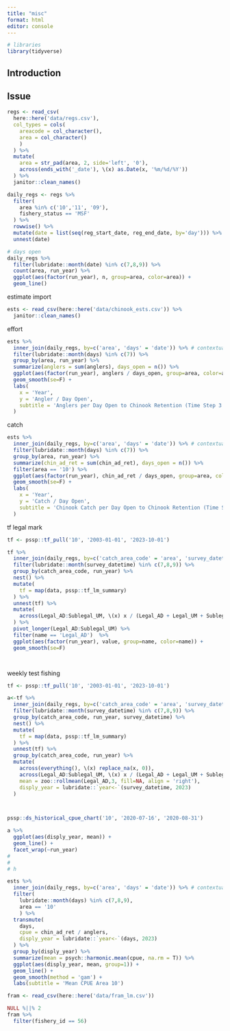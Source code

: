 ```yaml
---
title: "misc"
format: html
editor: console
---
```


```r
# libraries
library(tidyverse)
```

## Introduction

## Issue

```r
regs <- read_csv(
  here::here('data/regs.csv'),
  col_types = cols(
    areacode = col_character(),
    area = col_character()
    )
  ) %>%
  mutate(
    area = str_pad(area, 2, side='left', '0'),
    across(ends_with('_date'), \(x) as.Date(x, '%m/%d/%Y'))
  ) %>%
  janitor::clean_names()

daily_regs <- regs %>%
  filter(
    area %in% c('10','11', '09'),
    fishery_status == 'MSF'
  ) %>%
  rowwise() %>%
  mutate(date = list(seq(reg_start_date, reg_end_date, by='day'))) %>%
  unnest(date)

# days open
daily_regs %>%
  filter(lubridate::month(date) %in% c(7,8,9)) %>%
  count(area, run_year) %>%
  ggplot(aes(factor(run_year), n, group=area, color=area)) +
  geom_line()

```

estimate import

```r
ests <- read_csv(here::here('data/chinook_ests.csv')) %>%
  janitor::clean_names()
```

effort

```r
ests %>%
  inner_join(daily_regs, by=c('area', 'days' = 'date')) %>% # contextualizes to open
  filter(lubridate::month(days) %in% c(7)) %>%
  group_by(area, run_year) %>%
  summarize(anglers = sum(anglers), days_open = n()) %>%
  ggplot(aes(factor(run_year), anglers / days_open, group=area, color=area)) +
  geom_smooth(se=F) +
  labs(
    x = 'Year',
    y = 'Angler / Day Open',
    subtitle = 'Anglers per Day Open to Chinook Retention (Time Step 3 July - Septemper)' 
  )
```

catch

```r
ests %>%
  inner_join(daily_regs, by=c('area', 'days' = 'date')) %>% # contextualizes to open
  filter(lubridate::month(days) %in% c(7)) %>%
  group_by(area, run_year) %>%
  summarize(chin_ad_ret = sum(chin_ad_ret), days_open = n()) %>%
  filter(area == '10') %>%
  ggplot(aes(factor(run_year), chin_ad_ret / days_open, group=area, color=area)) +
  geom_smooth(se=F) +
  labs(
    x = 'Year',
    y = 'Catch / Day Open',
    subtitle = 'Chinook Catch per Day Open to Chinook Retention (Time Step 3 July - Septemper)' 
  )
```

tf legal mark

```r
tf <- pssp::tf_pull('10', '2003-01-01', '2023-10-01')

tf %>%
  inner_join(daily_regs, by=c('catch_area_code' = 'area', 'survey_datetime' = 'date')) %>%
  filter(lubridate::month(survey_datetime) %in% c(7,8,9)) %>%
  group_by(catch_area_code, run_year) %>%
  nest() %>%
  mutate(
    tf = map(data, pssp::tf_lm_summary)
  ) %>%
  unnest(tf) %>%
  mutate(
    across(Legal_AD:Sublegal_UM, \(x) x / (Legal_AD + Legal_UM + Sublegal_AD + Sublegal_UM))
  ) %>%
  pivot_longer(Legal_AD:Sublegal_UM) %>%
  filter(name == 'Legal_AD')  %>%
  ggplot(aes(factor(run_year), value, group=name, color=name)) +
  geom_smooth(se=F)




```

weekly test fishing

```r
tf <- pssp::tf_pull('10', '2003-01-01', '2023-10-01')

a<-tf %>%
  inner_join(daily_regs, by=c('catch_area_code' = 'area', 'survey_datetime' = 'date')) %>%
  filter(lubridate::month(survey_datetime) %in% c(7,8,9)) %>%
  group_by(catch_area_code, run_year, survey_datetime) %>%
  nest() %>%
  mutate(
    tf = map(data, pssp::tf_lm_summary)
  ) %>%
  unnest(tf) %>%
  group_by(catch_area_code, run_year) %>%
  mutate(
    across(everything(), \(x) replace_na(x, 0)),
    across(Legal_AD:Sublegal_UM, \(x) x / (Legal_AD + Legal_UM + Sublegal_AD + Sublegal_UM)),
    mean = zoo::rollmean(Legal_AD,3, fill=NA, align = 'right'),
    disply_year = lubridate::`year<-`(survey_datetime, 2023)
  )



pssp::ds_historical_cpue_chart('10', '2020-07-16', '2020-08-31')

a %>%
  ggplot(aes(disply_year, mean)) +
  geom_line() +
  facet_wrap(~run_year)
#   
# 
# h

```

```r
ests %>%
  inner_join(daily_regs, by=c('area', 'days' = 'date')) %>% # contextualizes to open
  filter(
    lubridate::month(days) %in% c(7,8,9),
    area == '10'
    ) %>%
  transmute(
    days,
    cpue = chin_ad_ret / anglers,
    disply_year = lubridate::`year<-`(days, 2023)
  ) %>%
  group_by(disply_year) %>%
  summarize(mean = psych::harmonic.mean(cpue, na.rm = T)) %>%
  ggplot(aes(disply_year, mean, group=1)) +
  geom_line() +
  geom_smooth(method = 'gam') +
  labs(subtitle = 'Mean CPUE Area 10')
```

```r
fram <- read_csv(here::here('data/fram_lm.csv'))

NULL %||% 2 
fram %>%
  filter(fishery_id == 56)
```
